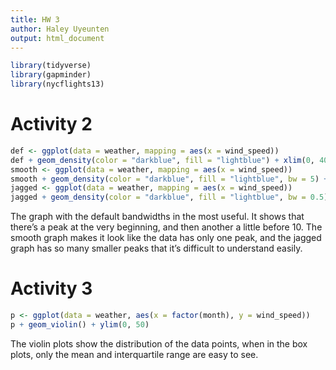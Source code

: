 ```yaml
---
title: HW 3
author: Haley Uyeunten
output: html_document
---
```


```r
library(tidyverse)
library(gapminder)
library(nycflights13)
```

# Activity 2
```r
def <- ggplot(data = weather, mapping = aes(x = wind_speed))
def + geom_density(color = "darkblue", fill = "lightblue") + xlim(0, 40)
smooth <- ggplot(data = weather, mapping = aes(x = wind_speed))
smooth + geom_density(color = "darkblue", fill = "lightblue", bw = 5) + xlim(0, 40)
jagged <- ggplot(data = weather, mapping = aes(x = wind_speed))
jagged + geom_density(color = "darkblue", fill = "lightblue", bw = 0.5) + xlim(0, 40)
```

The graph with the default bandwidths in the most useful. It shows that there's
a peak at the very beginning, and then another a little before 10. The smooth
graph makes it look like the data has only one peak, and the jagged graph has
so many smaller peaks that it's difficult to understand easily.

# Activity 3
```r
p <- ggplot(data = weather, aes(x = factor(month), y = wind_speed))
p + geom_violin() + ylim(0, 50)
```

The violin plots show the distribution of the data points, when in the box 
plots, only the mean and interquartile range are easy to see. 